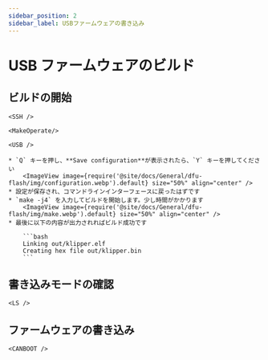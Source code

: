 ```yaml
---
sidebar_position: 2
sidebar_label: USBファームウェアの書き込み
---
```




# USB ファームウェアのビルド


## ビルドの開始

    <SSH />

    <MakeOperate/>

    <USB />

    * `Q` キーを押し、**Save configuration**が表示されたら、`Y` キーを押してください
        <ImageView image={require('@site/docs/General/dfu-flash/img/configuration.webp').default} size="50%" align="center" />
    * 設定が保存され、コマンドラインインターフェースに戻ったはずです
    * `make -j4` を入力してビルドを開始します。少し時間がかかります
        <ImageView image={require('@site/docs/General/dfu-flash/img/make.webp').default} size="50%" align="center" />
    * 最後に以下の内容が出力されればビルド成功です

        ```bash
        Linking out/klipper.elf
        Creating hex file out/klipper.bin
        ```
## 書き込みモードの確認

    <LS />

## ファームウェアの書き込み
    
    <CANBOOT />